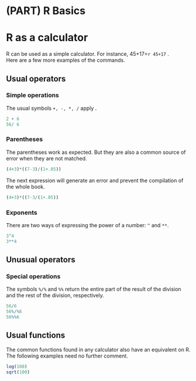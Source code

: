 # (PART) R Basics {-}

# R as a calculator {#rcalc}

R can be used as a simple calculator. For instance, 45+17=`r 45+17` .   
Here are a few more examples of the commands.


## Usual operators

### Simple operations

The usual symbols `+, -, *, /` apply .
```r
2 + 6
56/ 6
```


### Parentheses 

The parentheses work as expected. But they are also a common source of error when they are not matched.

```r
(4+3)*((7-3)/(1+.05))
```
The next expression will generate an error and prevent the compilation of the whole book.
```r
(4+3)*((7-3/(1+.05))
```

### Exponents 

There are two ways of expressing the power of a number: `^` and `**`.

```r
3^4
3**4
```

## Unusual operators

### Special operations

The symbols `%/%` and `%%` return the entire part of the result of the division and the rest of the division, respectively.
```r
56/6
56%/%6
56%%6
```

## Usual functions

The common functions found in any calculator also have an equivalent on R. The following examples need no further comment.

```r
log(100)
sqrt(100)
```






